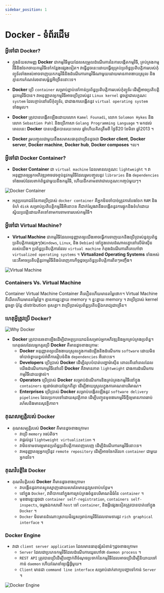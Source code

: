 ```yaml
---
sidebar_position: 1
---
```



# Docker - ទំព័រដើម

### អ្វីទៅជា Docker?

- ក្នុងន័យសាមញ្ញ **Docker** ជាកម្មវិធីមួយដែលសម្រួលដំណើរការនៃការបង្កើតកម្មវិធី, គ្រប់គ្រងកម្មវិធីនិងចែកចាយកម្មវិធីទៅកន្លែងផ្សេងទៀត។ វាធ្វើដូចនេះដោយធ្វើឲ្យគ្រប់ប្រព័ន្ធប្រតិបត្តិការរបស់កុំព្យូទ័រទាំងអស់អាចទាញយកកម្មវិធីនិងដំណើរការកម្មវិធីណាមួយដោយមានភាពងាយស្រួល និងគ្មានការកំណត់រចនាសម្ព័ន្ធអីច្រើននោះទេ។

- **Docker** ប្រើ `container` សម្រាប់ភ្ជាប់ទៅកាន់ប្រព័ន្ធប្រតិបត្តិការរបស់កុំព្យូទ័រ ដើម្បីអាចប្រតិបត្តិនូវកម្មវិធីបាន។ វាអនុញ្ញាតឲ្យកម្មវិធីអាចប្រើប្រាស់នូវ `Linux kernel` ដូចគ្នាជាលក្ខណះ `system` ដែលភ្ចាប់នៅលើកុំព្យូទ័រ, ជាជាងការបង្កើតនូវ `virtual operating system` ទាំងមូល។

- **Docker** ត្រូវបានបង្កើតឡើងដោយលោក `Kamel Founadi`, លោក `Solomon Hykes` និងលោក `Sebastien Pahl` និងប្រើភាសា `Golang Programming Language` ។ មកដល់ពេលនេះ **Docker** បានបង្កើតបានរយះពេល <CountYearComponent startYear={2013} /> ឆ្នាំហើយគិតត្រឹមពី ថ្ងៃទី20 ខែមិនា ឆ្នាំ2013 ។

- **Docker** រួមបញ្ចូលជាមួយនឹងសមាសធាតុជាច្រើនដូចជា **Docker client**, **Docker server**, **Docker machine**, **Docker hub**, **Docker composes** ។ល។

### អ្វីទៅជា Docker Container?

- **Docker Container** ជា `virtual machine` ដែលមានលក្ខណះ `lightweight` ។ វាអនុញ្ញាតឲ្យអ្នកអភិវឌ្ឍអាចវេចខ្ចប់នូវកម្មវិធីដែលរួមបញ្ចូលនូវ `libraries` និង `dependencies` ទាំងអស់ដែលពាក់ព័ន្ធជាមួយនឹងកម្មវិធី, ហើយដឹកតាមនាវាជាលក្ខណះកញ្ចប់មួយៗ។

![Docker Container](/img/docs/docker-container.jpg)

- អត្ថប្រយោជន៍នៃការប្រើប្រាស់ `docker container` គឺអ្នកមិនចាំបាច់ត្រូវការបែងចែក `RAM` និងទំហំ `disk` សម្រាប់ប្រតិបត្តិកម្មវិធីអីនោះទេ គឺជាក់ស្តែងវានឹងបង្កើតនូវការផ្ទុកនិងទំហំដោយស្វ័យប្រវត្តិដោយគិតទៅតាមការទាមទាររបស់កម្មវិធី។

### អ្វីទៅជា Virtual Machine?

- **Virtual Machine** ជាកម្មវិធីដែលអនុញ្ញាតឲ្យយើងអាចធ្វើការទាញយកនិងប្រើប្រាស់នូវប្រព័ន្ធប្រតិបត្តិការផ្សេងៗ(`Windows`, `Linux`, និង `Debian`) នៅក្នុងពេលដំណាលគ្នានៅលើម៉ាស៊ីនរបស់យើង។ ប្រព័ន្ធប្រតិបត្តិការដែល `virtual machine` កំពុងដំណើរការគឺគេហៅថា `virtualized operating systems` ។ **Virtualized Operating Systems** ទាំងអស់នេះគឺអាចប្រតិបត្តិនូវកម្មវិធីនិងបំពេញភារកិច្ចដូចប្រព័ន្ធប្រតិបត្តិការពិតៗអញ្ចឹង។

![Virtual Machine](/img/docs/virtual-machine.jpg)

### Containers Vs. Virtual Machine

<TableComponent>
  <thead>
    <tr>
      <th>Container</th>
      <th>Virtual Machine</th>
    </tr>
  </thead>
  <tbody>
    <tr>
      <td>Container គឺលឿនហើយមានតម្លៃថោក។</td>
      <td>Virtual Machine គឺយឺតហើយមានតម្លៃថ្លៃ។</td>
    </tr>
    <tr>
      <td>គ្មានការខ្ជះខ្ជាយ memory ។</td>
      <td>ខ្ជះខ្ជាយ memory ។</td>
    </tr>
    <tr>
      <td>វាប្រើប្រាស់ kernel ដូចគ្នា ប៉ុន្តែ distribution ខុសគ្នា។</td>
      <td>វាប្រើប្រាស់ប្រព័ន្ធប្រតិបត្តិឯករាជ្យជាច្រើន។</td>
    </tr>
  </tbody>
</TableComponent>

### ហេតុអ្វីត្រូវប្រើ Docker?

![Why Docker](/img/docs/why-docker.jpg)

- **Docker** ត្រូវបានរចនាឡើងដើម្បីជាអត្ថប្រយោជន៍សម្រាប់អ្នកអភិវឌ្ឍនិងអ្នកគ្រប់គ្រងប្រព័ន្ធ។ ហេតុផលដែលអ្នកគួរប្រើ **Docker** គឺមានដូចខាងក្រោម:
  - **Docker** អនុញ្ញាតឲ្យយើងងាយស្រួលក្នុងការដំឡើងនិងដំណើរការ `software` ដោយមិនចាំបាច់ខ្វាយខ្វល់អំពីការរៀបចំនិង `dependencies` អីនោះទេ។
  - **Developers** ប្រើប្រាស់ **Docker** ដើម្បីលុបបំបាត់បញ្ហាម៉ាស៊ីន ពោលគឺនៅពេលដែលយើងដំណើរការកម្មវិធីនៅលើ **Docker** គឺវាមានភាព `lightweight` ជាងការដំណើរការកម្មវិធីដោយផ្ទាល់។
  - **Operators** ប្រើប្រាស់ **Docker** សម្រាប់ដំណើរការនិងគ្រប់គ្រងកម្មវិធីនៅក្នុង `containers` ឲ្យដាច់ដោយឡែកពីគ្នា ដើម្បីងាយស្រួលក្នុងការគណនាបរិមាណ។
  - **Enterprises** ប្រើប្រាស់ **Docker** សម្រាប់បង្កើតឡើងនូវ `software delivery pipelines` ដែលប្រកបទៅដោយសុវត្ថិភាព ដើម្បីបញ្ចូនមុខងារកម្មវិធីថ្មីឲ្យមានភាពឆាប់រហ័សនិងមានសុវត្ថិភាព។

### គុណសម្បត្តិរបស់ Docker

- គុណសម្បត្តិរបស់ **Docker** គឺមានដូចខាងក្រោម៖
  - វាប្រើ `memory` អស់តិច។
  - វាផ្តល់នូវ `lightweight virtualization` ។
  - វាមិនទាមទារឲ្យមានប្រព័ន្ធប្រតិបត្តិការពេញលេញ ដើម្បីដំណើរការកម្មវិធីនោះទេ។
  - វាអនុញ្ញាតឲ្យអ្នកប្រើនូវ `remote repository` ដើម្បីអាចចែករំលែក `container` ជាមួយអ្នកដទៃ។

### គុណវិបត្តិនៃ Docker

- គុណវិបត្តិរបស់ **Docker** គឺមានដូចខាងក្រោម៖
  - វាបង្កើននូវភាពស្មុគស្មាញដោយសារតែមាននូវស្រទាប់បន្ថែម។
  - នៅក្នុង `Docker`, វាពិបាកនៅក្នុងការគ្រប់គ្រងចំនួនបរិមាណដ៏ធំនៃ `container` ។
  - មុខងារខ្លះដូចជា `container self-registration`, `containers self-inspects`, ចម្លងឯកសារពី `host` ទៅ `container`, និងអ្វីផ្សេងទៀតត្រូវបានបាត់នៅក្នុង `Docker` ។
  - `Docker` មិនមានដំណោះស្រាយដ៏ល្អសម្រាប់កម្មវិធីដែលទាមទារនូវ `rich graphical interface` ។

### Docker Engine

- វាជា `client server application` ដែលមានធាតុផ្សំសំខាន់ៗដូចខាងក្រោម៖
  - `Server` ដែលជាប្រភេទកម្មវិធីដែលដំណើរការយូរហៅថា `daemon process` ។
  - `REST API` ត្រូវបានប្រើដើម្បីបញ្ជាក់ពីចំណុចប្រទាក់នៃកម្មវិធីដែលអាចប្រើដើម្បីនិយាយទៅកាន់ `daemon` ហើយណែនាំឲ្យធ្វើអ្វីមួយ។
  - `Client` មានជា `command line interface` សម្រាប់ដាក់ពាក្យបញ្ជាទៅកាន់ `Server` ។

![Docker Engine](/img/docs/docker-engine.jpg)
